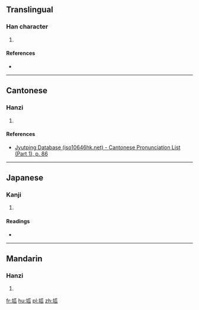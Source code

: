 ==Translingual==

===Han character===
{{Han char|rn=32|rad=土|as=05|sn=8|four=|canj=GHVO|ids=⿰土瓜}}

# {{defn|Han|sort=土05}}

====References====
* {{Han ref|kx=0226.250|dkj=04980|hdz=10433.030|uh=576C|ud=22380}}

----

==Cantonese==

===Hanzi===
{{yue-hanzi|jyut=[[gwaa3]]|y=gwaa3}}

# {{defn|lang=yue|sort=土05}}

====References====
* [http://www.iso10646hk.net/jp/document/download.jsp Jyutping Database (iso10646hk.net) - Cantonese Pronunciation List (Part 1), p. 86]

----

==Japanese==

===Kanji===
{{ja-kanji|grade=|rs=土05}}

# {{defn|lang=ja|sort=土05}}

====Readings====
* {{ja-readings|on=[[か]] (ka), [[け]] (ke)|kun=}}

----

==Mandarin==

===Hanzi===
{{cmn-hanzi|pin=[[guà]] ([[gua4]])|wg=kua<sup>4</sup>}}

# {{defn|lang=cmn|sort=土05}}

[[fr:坬]]
[[hu:坬]]
[[pl:坬]]
[[zh:坬]]